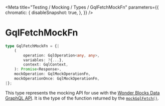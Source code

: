 
<Meta
    title="Testing / Mocking / Types / GqlFetchMockFn"
    parameters={{
        chromatic: {
            disableSnapshot: true,
        },
    }}
/>

# GqlFetchMockFn

```ts
type GqlFetchMockFn = {|
    (
        operation: GqlOperation<any, any>,
        variables: ?{...},
        context: GqlContext,
    ): Promise<Response>,
    mockOperation: GqlMockOperationFn,
    mockOperationOnce: GqlMockOperationFn,
|};
```

This type represents the mocking API for use with the [Wonder Blocks Data GraphQL API](/docs/data-graphql--page). It is the type of the function returned by the [`mockGqlFetch()`](/docs/testing-mocking-exports-mockgqlfetch--page).
